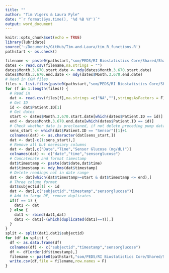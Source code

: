 ```yaml
---
title: ""
author: "Tim Vigers & Laura Pyle"
date: "`r format(Sys.time(), '%d %B %Y')`"
output: word_document
---
```


```r
knitr::opts_chunk$set(echo = TRUE)
library(lubridate)
source('~/Documents/GitHub/Tim-and-Laura/tim_R_functions.R')
pathstart <- os.check()
```

```r
filename <- paste0(pathstart,"som/PEDS/RI Biostatistics Core/Shared/Shared Projects/Laura/BDC/Projects/Janet Snell-Bergeon/670g CGM/Separate By Date/Data_Cleaned/670g dates.csv")
dates <- read.csv(filename,na.strings = "")
dates$Month.3.670.start.date <- mdy(dates$Month.3.670.start.date)
dates$Month.3.670.end.date <- mdy(dates$Month.3.670.end.date)
# Read in CGM files
files <- list.files(paste0(pathstart,"som/PEDS/RI Biostatistics Core/Shared/Shared Projects/Laura/BDC/Projects/Janet Snell-Bergeon/670g CGM/Separate By Date/Data_Raw/CGM"),full.names = T)
for (f in 1:length(files)) {
  # Read in
  dat <- read.csv(files[f],na.strings =c("NA",""),stringsAsFactors = F)
  # Get ID
  id <- dat$Patient.ID[1]
  # Get dates
  start <- dates$Month.3.670.start.date[which(dates$Patient.ID == id)]
  end <- dates$Month.3.670.end.date[which(dates$Patient.ID == id)]
  # Check whether data is precleaned, if not delete preceding pump data
  sens_start <- which(dat$Patient.ID == "Sensor")[1]+1
  colnames(dat) <- as.character(dat[sens_start,])
  dat <- dat[-c(1:sens_start),]
  # Remove all but necessary columns
  dat <- dat[,c("Date","Time","Sensor Glucose (mg/dL)")]
  colnames(dat) <- c("date","time","sensorglucose")
  # Concatenate and format timestamp
  dat$timestamp <- paste(dat$date,dat$time)
  dat$timestamp <- mdy_hms(dat$timestamp)
  # Delete readings not in date range
  dat <- dat[which(dat$timestamp>=start & dat$timestamp <= end),]
  # Three column format
  dat$subjectid[1] <- id
  dat <- dat[,c("subjectid","timestamp","sensorglucose")]
  # Add to large DF, remove duplicates
  if(f == 1) {
    dat1 <- dat
  } else {
    dat1 <- rbind(dat1,dat)
    dat1 <- dat1[-(which(duplicated(dat1)==T)),]
  }
}
split <- split(dat1,dat1$subjectid)
for (df in split) {
  df <- as.data.frame(df)
  colnames(df) <- c("subjectid","timestamp","sensorglucose")
  df <- df[order(df$timestamp),]
  filename <- paste0(pathstart,"som/PEDS/RI Biostatistics Core/Shared/Shared Projects/Laura/BDC/Projects/Janet Snell-Bergeon/670g CGM/Separate By Date/Data_Cleaned/CGM/",df$subjectid[1],".csv")
  write.csv(df,file = filename,row.names = F)
}
```